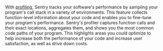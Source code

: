 With [profiling](/product/profiling/), Sentry tracks your software's performance by sampling your program's call stack in a variety of environments. This feature collects function-level information about your code and enables you to fine-tune your program's performance. Sentry's profiler captures function calls and their exact locations, aggregates them, and shows you the most common code paths of your program. This highlights areas you could optimize to help increase both the performance of your code and increase user satisfaction, as well as drive down costs.
